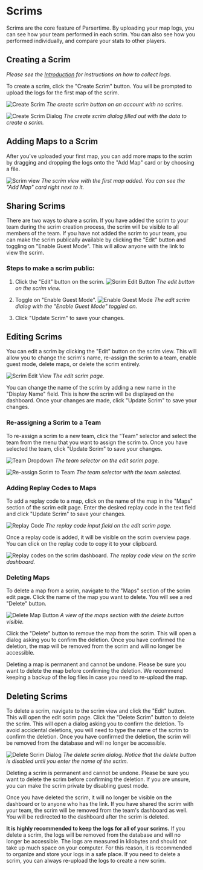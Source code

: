 
# Scrims
Scrims are the core feature of Parsertime. By uploading your map logs,
you can see how your team performed in each scrim. You can also see how
you performed individually, and compare your stats to other players.

## Creating a Scrim
*Please see the [Introduction](/#collecting-scrim-logs) for instructions on how to collect logs.*

To create a scrim, click the "Create Scrim" button. You will be prompted to upload 
the logs for the first map of the scrim.

![Create Scrim](/create-scrim.png)
*The create scrim button on an account with no scrims.*

![Create Scrim Dialog](/create-scrim-dialog.png)
*The create scrim dialog filled out with the data to create a scrim.*

## Adding Maps to a Scrim
After you've uploaded your first map, you can add more maps to the scrim by
dragging and dropping the logs onto the "Add Map" card or by choosing a file.

![Scrim view](/scrim-view.png)
*The scrim view with the first map added. You can see the "Add Map" card right next to it.*

## Sharing Scrims
There are two ways to share a scrim. If you have added the scrim to your team during the
scrim creation process, the scrim will be visible to all members of the team. If you have not
added the scrim to your team, you can make the scrim publically available by clicking the
"Edit" button and toggling on "Enable Guest Mode". This will allow anyone with the link to view
the scrim.

### Steps to make a scrim public:
1. Click the "Edit" button on the scrim.
![Scrim Edit Button](/scrim-edit-button.png)
*The edit button on the scrim view.*

2. Toggle on "Enable Guest Mode".
![Enable Guest Mode](/enable-guest-mode.png)
*The edit scrim dialog with the "Enable Guest Mode" toggled on.*

3. Click "Update Scrim" to save your changes.

## Editing Scrims
You can edit a scrim by clicking the "Edit" button on the scrim view. This will allow you to
change the scrim's name, re-assign the scrim to a team, enable guest mode, delete maps, 
or delete the scrim entirely.

![Scrim Edit View](/scrim-edit-view.png)
*The edit scrim page.*

You can change the name of the scrim by adding a new name in the "Display Name" field.
This is how the scrim will be displayed on the dashboard. Once your changes are made, click
"Update Scrim" to save your changes.

### Re-assigning a Scrim to a Team

To re-assign a scrim to a new team, click the "Team" selector and select the team from the menu that you 
want to assign the scrim to. Once you have selected the team, click "Update Scrim" to save your changes.

![Team Dropdown](/team-dropdown.png)
*The team selector on the edit scrim page.*

![Re-assign Scrim to Team](/reassign-scrim.png)
*The team selector with the team selected.*

### Adding Replay Codes to Maps

To add a replay code to a map, click on the name of the map in the "Maps" section of the scrim edit page.
Enter the desired replay code in the text field and click "Update Scrim" to save your changes.

![Replay Code](/add-replay-code.png)
*The replay code input field on the edit scrim page.*

Once a replay code is added, it will be visible on the scrim overview page. You can click on the replay code
to copy it to your clipboard.

![Replay codes on the scrim dashboard.](/replay-code-view.png)
*The replay code view on the scrim dashboard.*

### Deleting Maps

To delete a map from a scrim, navigate to the "Maps" section of the scrim edit page. Click the
name of the map you want to delete. You will see a red "Delete" button.

![Delete Map Button](/delete-map.png)
*A view of the maps section with the delete button visible.*

Click the "Delete" button to remove the map from the scrim. This will open a dialog asking you
to confirm the deletion. Once you have confirmed the deletion, the map will be removed from the
scrim and will no longer be accessible.

<Callout type="error" emoji="❗">
    Deleting a map is permanent and cannot be undone. Please be sure you want to delete
    the map before confirming the deletion. We recommend keeping a backup of the log files
    in case you need to re-upload the map.
</Callout>

## Deleting Scrims
To delete a scrim, navigate to the scrim view and click the "Edit" button. This will open the
edit scrim page. Click the "Delete Scrim" button to delete the scrim. This will open a dialog
asking you to confirm the deletion. To avoid accidental deletions, you will need to type the
name of the scrim to confirm the deletion. Once you have confirmed the deletion, the scrim will
be removed from the database and will no longer be accessible.

![Delete Scrim Dialog](/delete-scrim.png)
*The delete scrim dialog. Notice that the delete button is disabled until you enter the name
of the scrim.*

<Callout type="error" emoji="❗">
    Deleting a scrim is permanent and cannot be undone. Please be sure you want to delete
    the scrim before confirming the deletion. If you are unsure, you can make the scrim private
    by disabling guest mode.
</Callout>

Once you have deleted the scrim, it will no longer be visible on the dashboard or to anyone
who has the link. If you have shared the scrim with your team, the scrim will be removed from
the team's dashboard as well. You will be redirected to the dashboard after the scrim is deleted.

**It is highly recommended to keep the logs for all of your scrims.** If you delete a scrim, the logs
will be removed from the database and will no longer be accessible. The logs are measured in
kilobytes and should not take up much space on your computer. For this reason, it is recommended
to organize and store your logs in a safe place. If you need to delete a scrim, you can always
re-upload the logs to create a new scrim.
